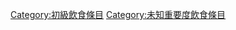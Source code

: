 {{Articles by Quality and Importance|project=飲食}}
[[Category:初級飲食條目|Category:初級飲食條目]]
[[Category:未知重要度飲食條目|Category:未知重要度飲食條目]]
